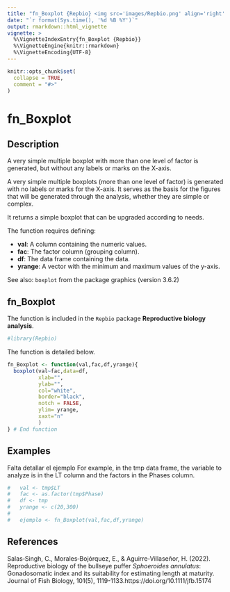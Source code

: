 ```yaml
---
title: "fn_Boxplot {Repbio} <img src='images/Repbio.png' align='right' height='20%' width='20%'/>"
date: "`r format(Sys.time(), '%d %B %Y')`"
output: rmarkdown::html_vignette
vignette: >
  %\VignetteIndexEntry{fn_Boxplot {Repbio}}
  %\VignetteEngine{knitr::rmarkdown}
  %\VignetteEncoding{UTF-8}
---
```


```r
knitr::opts_chunk$set(
  collapse = TRUE,
  comment = "#>"
)
```

# fn_Boxplot

## Description

A very simple multiple boxplot with more than one level of factor is generated, 
but without any labels or marks on the X-axis.


A very simple multiple boxplots (more than one level of factor) is generated
with no labels or marks for the X-axis. It serves as the basis for the figures that will be generated through the analysis, whether they are simple or complex.

It returns a simple boxplot that can be upgraded according to needs.

The function requires defining:

 * **val**: A column containing the numeric values.
 * **fac**: The factor column (grouping column). 
 * **df**: The data frame containing the data.
 * **yrange**: A vector with the minimum and maximum values of the y-axis.
 
See also: `boxplot` from the package graphics (version 3.6.2)


## fn_Boxplot

The function is included in the `Repbio` package **Reproductive biology analysis**.


```r
#library(Repbio)
```


The function is detailed below.

```r
fn_Boxplot <- function(val,fac,df,yrange){
  boxplot(val~fac,data=df,
          xlab="",
          ylab="",
          col="white",
          border="black",
          notch = FALSE,
          ylim= yrange,
          xaxt="n"
          )
} # End function
```


## Examples

Falta detallar el ejemplo  For example, in the tmp data frame, the variable to analyze is in the LT
column and the factors in the Phases column.

```r
#   val <- tmp$LT
#   fac <- as.factor(tmp$Phase)
#   df <- tmp
#   yrange <- c(20,300)
#
#   ejemplo <- fn_Boxplot(val,fac,df,yrange)
```


## References

Salas‐Singh, C., Morales‐Bojórquez, E., & Aguirre‐Villaseñor, H. (2022). Reproductive biology of the bullseye puffer *Sphoeroides annulatus*: Gonadosomatic index and its suitability for estimating length at maturity. Journal of Fish Biology, 101(5), 1119-1133.https://doi.org/10.1111/jfb.15174
